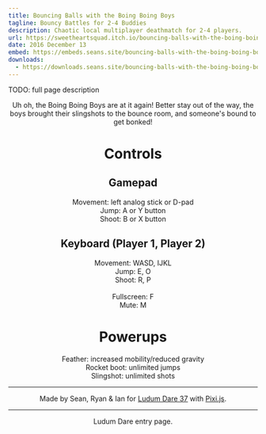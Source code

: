 ```yaml
---
title: Bouncing Balls with the Boing Boing Boys
tagline: Bouncy Battles for 2-4 Buddies
description: Chaotic local multiplayer deathmatch for 2-4 players.
url: https://sweetheartsquad.itch.io/bouncing-balls-with-the-boing-boing-boys
date: 2016 December 13
embed: https://embeds.seans.site/bouncing-balls-with-the-boing-boing-boys/?click
downloads:
  - https://downloads.seans.site/bouncing-balls-with-the-boing-boing-boys/
---
```


TODO: full page description


<p style="text-align: center;">
	Uh oh, the Boing Boing Boys are at it again! Better stay out of the way, the boys brought their slingshots to the bounce room, and someone's bound to get bonked!
</p>
<h1 style="text-align: center;">Controls</h1>
<h2 style="text-align: center;">Gamepad</h2>
<p style="text-align: center;">
	Movement: left analog stick or D-pad
	<br style="">
	Jump: A or Y button
	<br style="">
	Shoot: B or X button
</p>
<h2 style="text-align: center;">Keyboard (Player 1, Player 2)</h2>
<p style="text-align: center;">
	Movement: WASD, IJKL
	<br style="">
	Jump: E, O
	<br style="">
	Shoot: R, P
	<br style="">
	<br style="">
	Fullscreen: F
	<br style="">
	Mute: M
</p>
<h1 style="text-align: center;">Powerups</h1>
<p style="text-align: center;">Feather: increased mobility/reduced gravity<br style="">
Rocket boot: unlimited jumps<br style="">
Slingshot: unlimited shots
</p>

---

<p style="text-align: center;">
	Made by Sean, Ryan &amp; Ian for <a href="https://ldjam.com/" rel="nofollow noopener" referrerpolicy="origin" style="">Ludum Dare 37</a> with <a href="http://www.pixijs.com/" rel="nofollow noopener" referrerpolicy="origin" style="">Pixi.js</a><a style=""></a>.
</p>

---

<p style="text-align: center;">
	<a rel="nofollow noopener" referrerpolicy="origin" style="">Ludum Dare entry page</a>.
</p>
